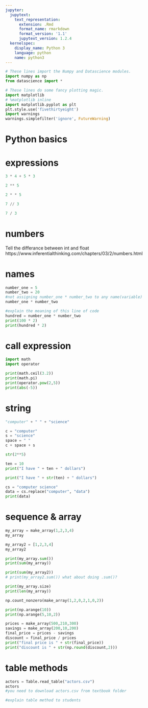 ```yaml
---
jupyter:
  jupytext:
    text_representation:
      extension: .Rmd
      format_name: rmarkdown
      format_version: '1.1'
      jupytext_version: 1.2.4
  kernelspec:
    display_name: Python 3
    language: python
    name: python3
---
```


```python
# These lines import the Numpy and Datascience modules.
import numpy as np
from datascience import *

# These lines do some fancy plotting magic.
import matplotlib
# %matplotlib inline
import matplotlib.pyplot as plt
plt.style.use('fivethirtyeight')
import warnings
warnings.simplefilter('ignore', FutureWarning)
```

# Python basics


# expressions



```python
3 * 4 + 5 * 3
```

```python
2 ** 5
```

```python
2 * * 5
```

```python
7 // 3
```

```python
7 / 3
```

# numbers


Tell the differance between int and float
https://www.inferentialthinking.com/chapters/03/2/numbers.html


# names

```python
number_one = 5
number_two = 20
#not assigning number_one * number_two to any name(variable)
number_one * number_two
```

```python
#explain the meaning of this line of code
hundred = number_one * number_two
print(100 * 2)
print(hundred * 2)

```

# call expression

```python
import math
import operator

print(math.ceil(3.2))
print(math.pi)
print(operator.pow(2,5))
print(abs(-5))
```

# string

```python
"computer" + " " + "science"
```

```python
c = "computer"
s = "science"
space = " "
c + space + s
```

```python
str(2**5)
```

```python
ten = 10
print("I have " + ten + " dollars")
```

```python
print("I have " + str(ten) + " dollars")
```

```python
cs = "computer science"
data = cs.replace("computer", "data")
print(data)
```

# sequence & array

```python
my_array = make_array(1,2,3,4)
my_array
```

```python
my_array2 = [1,2,3,4]
my_array2
```

```python
print(my_array.sum())
print(sum(my_array))
```

```python
print(sum(my_array2))
# print(my_array2.sum()) what about doing .sum()?
```

```python
print(my_array.size)
print(len(my_array))
```

```python
np.count_nonzero(make_array(1,2,0,2,1,0,2))
```

```python
print(np.arange(10))
print(np.arange(5,10,2))
```

```python
prices = make_array(500,210,300)
savings = make_array(200,10,200)
final_price = prices - savings
discount = final_price / prices
print("final price is " + str(final_price))
print("discount is " + str(np.round(discount,2)))
```

# table methods

```python
actors = Table.read_table("actors.csv")
actors
#you need to download actors.csv from textbook folder
```

```python
#explain table method to students
```
